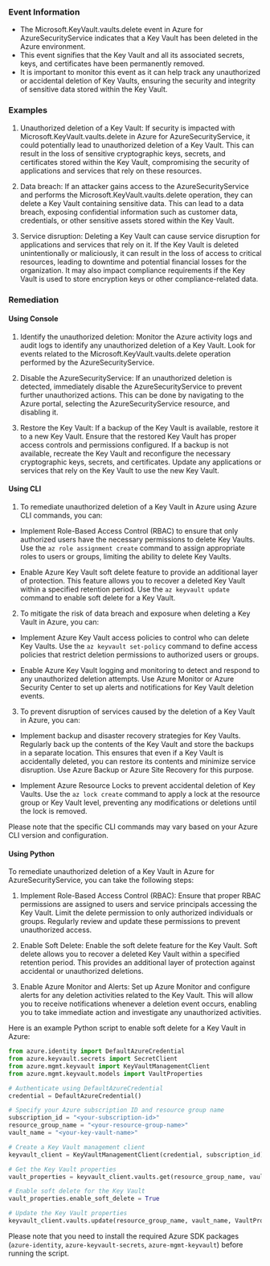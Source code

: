 
### Event Information

- The Microsoft.KeyVault.vaults.delete event in Azure for AzureSecurityService indicates that a Key Vault has been deleted in the Azure environment.
- This event signifies that the Key Vault and all its associated secrets, keys, and certificates have been permanently removed.
- It is important to monitor this event as it can help track any unauthorized or accidental deletion of Key Vaults, ensuring the security and integrity of sensitive data stored within the Key Vault.


### Examples

1. Unauthorized deletion of a Key Vault: If security is impacted with Microsoft.KeyVault.vaults.delete in Azure for AzureSecurityService, it could potentially lead to unauthorized deletion of a Key Vault. This can result in the loss of sensitive cryptographic keys, secrets, and certificates stored within the Key Vault, compromising the security of applications and services that rely on these resources.

2. Data breach: If an attacker gains access to the AzureSecurityService and performs the Microsoft.KeyVault.vaults.delete operation, they can delete a Key Vault containing sensitive data. This can lead to a data breach, exposing confidential information such as customer data, credentials, or other sensitive assets stored within the Key Vault.

3. Service disruption: Deleting a Key Vault can cause service disruption for applications and services that rely on it. If the Key Vault is deleted unintentionally or maliciously, it can result in the loss of access to critical resources, leading to downtime and potential financial losses for the organization. It may also impact compliance requirements if the Key Vault is used to store encryption keys or other compliance-related data.

### Remediation

#### Using Console

1. Identify the unauthorized deletion: Monitor the Azure activity logs and audit logs to identify any unauthorized deletion of a Key Vault. Look for events related to the Microsoft.KeyVault.vaults.delete operation performed by the AzureSecurityService.

2. Disable the AzureSecurityService: If an unauthorized deletion is detected, immediately disable the AzureSecurityService to prevent further unauthorized actions. This can be done by navigating to the Azure portal, selecting the AzureSecurityService resource, and disabling it.

3. Restore the Key Vault: If a backup of the Key Vault is available, restore it to a new Key Vault. Ensure that the restored Key Vault has proper access controls and permissions configured. If a backup is not available, recreate the Key Vault and reconfigure the necessary cryptographic keys, secrets, and certificates. Update any applications or services that rely on the Key Vault to use the new Key Vault.

#### Using CLI

1. To remediate unauthorized deletion of a Key Vault in Azure using Azure CLI commands, you can:

- Implement Role-Based Access Control (RBAC) to ensure that only authorized users have the necessary permissions to delete Key Vaults. Use the `az role assignment create` command to assign appropriate roles to users or groups, limiting the ability to delete Key Vaults.

- Enable Azure Key Vault soft delete feature to provide an additional layer of protection. This feature allows you to recover a deleted Key Vault within a specified retention period. Use the `az keyvault update` command to enable soft delete for a Key Vault.

2. To mitigate the risk of data breach and exposure when deleting a Key Vault in Azure, you can:

- Implement Azure Key Vault access policies to control who can delete Key Vaults. Use the `az keyvault set-policy` command to define access policies that restrict deletion permissions to authorized users or groups.

- Enable Azure Key Vault logging and monitoring to detect and respond to any unauthorized deletion attempts. Use Azure Monitor or Azure Security Center to set up alerts and notifications for Key Vault deletion events.

3. To prevent disruption of services caused by the deletion of a Key Vault in Azure, you can:

- Implement backup and disaster recovery strategies for Key Vaults. Regularly back up the contents of the Key Vault and store the backups in a separate location. This ensures that even if a Key Vault is accidentally deleted, you can restore its contents and minimize service disruption. Use Azure Backup or Azure Site Recovery for this purpose.

- Implement Azure Resource Locks to prevent accidental deletion of Key Vaults. Use the `az lock create` command to apply a lock at the resource group or Key Vault level, preventing any modifications or deletions until the lock is removed.

Please note that the specific CLI commands may vary based on your Azure CLI version and configuration.

#### Using Python

To remediate unauthorized deletion of a Key Vault in Azure for AzureSecurityService, you can take the following steps:

1. Implement Role-Based Access Control (RBAC): Ensure that proper RBAC permissions are assigned to users and service principals accessing the Key Vault. Limit the delete permission to only authorized individuals or groups. Regularly review and update these permissions to prevent unauthorized access.

2. Enable Soft Delete: Enable the soft delete feature for the Key Vault. Soft delete allows you to recover a deleted Key Vault within a specified retention period. This provides an additional layer of protection against accidental or unauthorized deletions.

3. Enable Azure Monitor and Alerts: Set up Azure Monitor and configure alerts for any deletion activities related to the Key Vault. This will allow you to receive notifications whenever a deletion event occurs, enabling you to take immediate action and investigate any unauthorized activities.

Here is an example Python script to enable soft delete for a Key Vault in Azure:

```python
from azure.identity import DefaultAzureCredential
from azure.keyvault.secrets import SecretClient
from azure.mgmt.keyvault import KeyVaultManagementClient
from azure.mgmt.keyvault.models import VaultProperties

# Authenticate using DefaultAzureCredential
credential = DefaultAzureCredential()

# Specify your Azure subscription ID and resource group name
subscription_id = "<your-subscription-id>"
resource_group_name = "<your-resource-group-name>"
vault_name = "<your-key-vault-name>"

# Create a Key Vault management client
keyvault_client = KeyVaultManagementClient(credential, subscription_id)

# Get the Key Vault properties
vault_properties = keyvault_client.vaults.get(resource_group_name, vault_name).properties

# Enable soft delete for the Key Vault
vault_properties.enable_soft_delete = True

# Update the Key Vault properties
keyvault_client.vaults.update(resource_group_name, vault_name, VaultProperties(properties=vault_properties))
```

Please note that you need to install the required Azure SDK packages (`azure-identity`, `azure-keyvault-secrets`, `azure-mgmt-keyvault`) before running the script.

